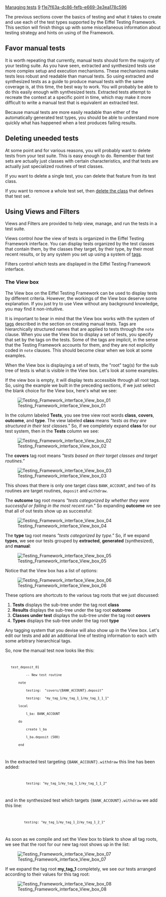 [[Property:title|Managing tests]]
[[Property:weight|9]]
[[Property:uuid|f1e7f63a-dc86-fefb-e669-3e3ea178c596]]

{{underconstruction}}


The previous sections cover the basics of testing and what it takes to create and use each of the test types supported by the Eiffel Testing Framework. This section will finish things up with some miscellaneous information about testing strategy and hints on using of the Framework.



==Favor manual tests==


It is worth repeating that currently, manual tests should form the majority of your testing suite. As you have seen, extracted and synthesized tests use more complex setup and execution mechanisms. These mechanisms make tests less robust and readable than manual tests. So using extracted and synthesized tests as a guide to produce manual tests with the same coverage is, at this time, the best way to work. You will probably be able to do this easily enough with synthesized tests. Extracted tests attempt to recreate the context at a specific point in time, which may make it more difficult to write a manual test that is equivalent an extracted test. 

Because manual tests are more easily readable than either of the automatically generated test types, you should be able to understand more quickly what has happened when a test produces failing results.


==Deleting uneeded tests==


At some point and for various reasons, you will probably want to delete tests from your test suite. This is easy enough to do. Remember that test sets are actually just classes with certain characteristics, and that tests are actually just specialized routines of test classes. 

If you want to delete a single test, you can delete that feature from its test class. 

If you want to remove a whole test set, then [[Removing a class|delete the class]] that defines that test set.


==Using Views and Filters==

{{note|The development of this documentation section is currently on hold pending changes to the interface expected in an upcoming release. }}


Views and Filters are provided to help view, manage, and run the tests in a test suite. 

Views control ''how'' the view of tests is organized in the Eiffel Testing Framework interface. You can display tests organized by the test classes that contain them, by the classes they target, by their type, by their most recent results, or by any system you set up using a system of [[Create a manual test#About tags|tags]]. 

Filters control ''which'' tests are displayed in the Eiffel Testing Framework interface. 

===The View box===

The View box on the Eiffel Testing Framework can be used to display tests by different criteria. However, the workings of the View box deserve some explanation. If you just try to use View without any background knowledge, you may find it non-intuitive. 

It is important to bear in mind that the View box works with the system of [[Create a manual test#About tags|tags]] described in the section on creating manual tests. Tags are hierarchically structured names that are applied to tests through the <code>note</code> clause. When you use the View box to display a set of tests, you specify that set by the tags on the tests. Some of the tags are implicit, in the sense that the Testing Framework accounts for them, and they are not explicitly coded in <code>note</code> clauses. This should become clear when we look at some examples.

When the View box is displaying a set of tests, the "root" tag(s) for the sub tree of tests is what is visible in the View box. Let's look at some examples.

If the view box is empty, it will display tests accessible through all root tags. So, using the example we built in the preceding sections, if we just select the blank choice for the View box, here's what we see:


[[Image:Testing Framework interface View box 01]]


In the column labeled '''Tests''', you see tree view root words '''class''', '''covers''', '''outcome''', and '''type'''. The view labeled '''class''' means ''"tests as they are structured in their test classes."'' So, if we completely expand '''class''' for our test system, then in the '''Tests''' column we see:


[[Image:Testing Framework interface View box 02]]


The '''covers''' tag root means ''"tests based on their target classes and target routines."'' 


[[Image:Testing Framework interface View box 03]]


This shows that there is only one target class <code>BANK_ACCOUNT</code>, and two of its routines are target routines, <code>deposit</code> and <code>withdraw</code>.

The '''outcome''' tag root means ''"tests categorized by whether they were successful or failing in the most recent run."'' So expanding '''outcome''' we see that all of out tests show up as successful:


[[Image:Testing Framework interface View box 04]]


The '''type''' tag root means ''"tests categorized by type."'' So, if we expand '''types''', we see our tests grouped by '''extracted''', '''generated''' (synthesized), and '''manual''':


[[Image:Testing Framework interface View box 05]]



{{note|The tag roots will appear only if there are tests that can be categorized under them. For example, if you have not run any tests, then '''outcome''' will not appear. }}


Notice that the View box has a list of options: 


[[Image:Testing Framework interface View box 06]]


These options are shortcuts to the various tag roots that we just discussed: 

#'''Tests''' displays the sub-tree under the tag root '''class'''
#'''Results''' displays the sub-tree under the tag root '''outcome'''
#'''Classes under test''' displays the sub-tree under the tag root '''covers'''
#'''Types''' displays the sub-tree under the tag root '''type'''


Any tagging system that you devise will also show up in the View box. Let's edit our tests and add an additional line of testing information to each with some arbitrary hierarchical tags.

So, now the manual test now looks like this:

<code>
    test_deposit_01
            -- New test routine
        note
            testing:  "covers/{BANK_ACCOUNT}.deposit"
            testing:  "my_tag_1/my_tag_1_1/my_tag_1_1_1"
        local
            l_ba: BANK_ACCOUNT
        do
            create l_ba
            l_ba.deposit (500)
        end
</code>

In the extracted test targeting <code>{BANK_ACCOUNT}.withdraw</code> this line has been added:
<code>
            testing: "my_tag_1/my_tag_1_1/my_tag_1_1_2"
</code>
and in the synthesized test which targets <code>{BANK_ACCOUNT}.withdraw</code> we add this line:
<code>
           testing: "my_tag_1/my_tag_1_2/my_tag_1_2_1"
</code>
As soon as we compile and set the View box to blank to show all tag roots, we see that the root for our new tag root shows up in the list: 


[[Image:Testing Framework interface View box 07]]


If we expand the tag root '''my_tag_1''' completely, we see our tests arranged according to their values for this tag root:


[[Image:Testing Framework interface View box 08]]




